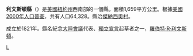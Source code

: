 {{Otheruses|利文斯頓縣|subject=美國紐約州的一個縣|other=同名的縣}}
{{noteTA
|G1=USState
|1=zh-hans:县;zh-hk:縣;zh-tw:郡;
}}
{{Infobox U.S. County
|county =利文斯頓縣
|state = 紐約州
|en county  = Livingston County
|en state = New York
|seal = Seal of Livingston County, New York.jpg
|seallink = show
|founded = 1821
|seat = 傑納西奧村
|Largest City = 
|area = 1,700 [[km²|km²]] (640 [[平方英里|mi²]])
|area land  = 1,640 km² (632 mi²)
|area water = 22 km² (8.5 mi²)
|area percentage = 1.3%
|census yr = 2010
|pop = 65,393
|density = 40
|web = www.co.livingston.state.ny.us
}}
'''利文斯頓縣'''（{{lang-en|Livingston County}}）是[[美國|美國]][[紐約州|紐約州]]西南部的一個縣。面積1,659平方公里。根據[[美國2000年人口普查|美國2000年人口普查]]，共有人口64,328。縣治[[傑納西奧村_(紐約州)|傑納西奧村]]。

成立於1821年。縣名紀念[[大陸會議|大陸會議]]代表、[[獨立宣言|獨立宣言]]起草者之一，[[羅伯特·R·李維頓|羅伯特·R·利文斯頓]]。
{{New York}}
{{NewYork-stub}}

[[Category:紐約州行政區劃|L]]